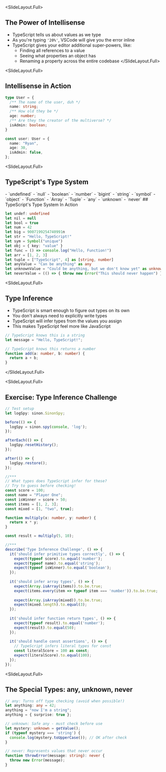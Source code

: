 
<SlideLayout.Full>
## The Power of Intellisense

- TypeScript tells us about values as we type
- As you're typing `'20%'`, VSCode will give you the error inline
- TypeScript gives your editor additional super-powers, like:
  - Finding all references to a value
  - Seeing what properties an object has
  - Renaming a property across the entire codebase
</SlideLayout.Full>

<SlideLayout.Full>
## Intellisense in Action
<CodeDisplay height="500px">
  <File name="example.typescript">
    
```typescript
type User = {
  /** The name of the user, duh */
  name: string;
  /** How old they be */
  age: number;
  /** Are they the creator of the multiverse? */
  isAdmin: boolean;
}

const user: User = {
  name: "Ryan",
  age: 30,
  isAdmin: false,
};
```
    
  </File>
</CodeDisplay>
</SlideLayout.Full>

<SlideLayout.Full>
## TypeScript's Type System
  <FlexBox alignItems="center" justifyContent="center" flexDirection="row">
    <Box width="100%" height="100%">
      - `undefined`
      - `null`
      - `boolean`
      - `number`
      - `bigint`
      - `string`
      - `symbol`
    </Box>
    <Box width="100%" height="100%">
      - `object`
      - `Function`
      - `Array`
      - `Tuple`
      - `any`
      - `unknown`
      - `never`
    </Box>
  </FlexBox>
</SlideLayout.Full>
<SlideLayout.Full>
## TypeScript's Type System In Action
<CodeDisplay height="500px">
  <File name="example.typescript">
    
```typescript
let undef: undefined
let nil = null
let bool = true
let num = 42
let big = 9007199254740991n
let str = "Hello, TypeScript!"
let sym = Symbol("unique")
let obj = { key: "value" }
let func = () => console.log("Hello, Function!")
let arr = [1, 2, 3]
let tuple = ["TypeScript", 4] as [string, number]
let anyValue = "Can be anything" as any
let unknownValue = "Could be anything, but we don't know yet" as unknown
let neverValue = (() => { throw new Error("This should never happen") })()
```
    
  </File>
</CodeDisplay>
</SlideLayout.Full>

<SlideLayout.Full>
## Type Inference

- TypeScript is smart enough to figure out types on its own
- You don't always need to explicitly write types
- TypeScript will infer types from the values you assign
- This makes TypeScript feel more like JavaScript

```typescript
// TypeScript knows this is a string
let message = "Hello, TypeScript!";

// TypeScript knows this returns a number
function add(a: number, b: number) {
  return a + b;
}
```
</SlideLayout.Full>

<SlideLayout.Full>
## Exercise: Type Inference Challenge
<CodeDisplay height="500px">
  <File name="example.typescript">
    
```typescript
// Test setup
let logSpy: sinon.SinonSpy;

before(() => {
  logSpy = sinon.spy(console, 'log');
});

afterEach(() => {
  logSpy.resetHistory();
});

after(() => {
  logSpy.restore();
});

//***
// What types does TypeScript infer for these?
// Try to guess before checking!
const score = 100;
const name = "Player One";
const isWinner = score > 50;
const items = [1, 2, 3];
const mixed = [1, "two", true];

function multiply(x: number, y: number) {
  return x * y;
}

const result = multiply(5, 10);

//***
describe('Type Inference Challenge', () => {
  it('should infer primitive types correctly', () => {
    expect(typeof score).to.equal('number');
    expect(typeof name).to.equal('string');
    expect(typeof isWinner).to.equal('boolean');
  });
  
  it('should infer array types', () => {
    expect(Array.isArray(items)).to.be.true;
    expect(items.every(item => typeof item === 'number')).to.be.true;
    
    expect(Array.isArray(mixed)).to.be.true;
    expect(mixed.length).to.equal(3);
  });
  
  it('should infer function return types', () => {
    expect(typeof result).to.equal('number');
    expect(result).to.equal(50);
  });
  
  it('should handle const assertions', () => {
    // TypeScript infers literal types for const
    const literalScore = 100 as const;
    expect(literalScore).to.equal(100);
  });
});
```
    
  </File>
</CodeDisplay>
</SlideLayout.Full>

<SlideLayout.Full>
## The Special Types: any, unknown, never
<CodeDisplay height="500px">
  <File name="example.typescript">
    
```typescript
// any: Turns off type checking (avoid when possible!)
let anything: any = 42;
anything = "now I'm a string";
anything = { surprise: true };

// unknown: Safe any - must check before use
let mystery: unknown = getValue();
if (typeof mystery === 'string') {
  console.log(mystery.toUpperCase()); // OK after check
}

// never: Represents values that never occur
function throwError(message: string): never {
  throw new Error(message);
}
```
    
  </File>
</CodeDisplay>
</SlideLayout.Full>